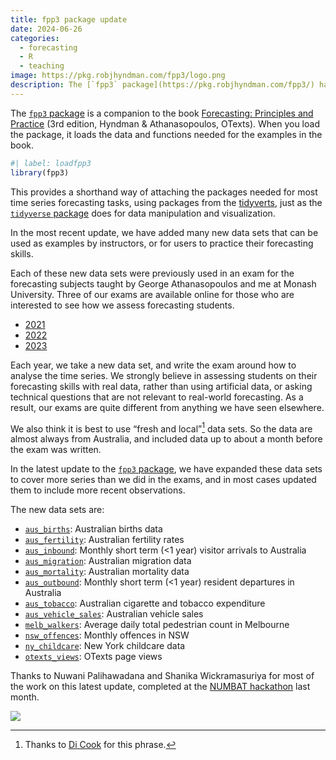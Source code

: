 ```yaml
---
title: fpp3 package update
date: 2024-06-26
categories:
  - forecasting
  - R
  - teaching
image: https://pkg.robjhyndman.com/fpp3/logo.png
description: The [`fpp3` package](https://pkg.robjhyndman.com/fpp3/) has had its first major update since the book was published.
---
```


The [`fpp3` package](https://pkg.robjhyndman.com/fpp3/) is a companion to the book [Forecasting: Principles and Practice](https://OTexts.com/fpp3/) (3rd edition, Hyndman & Athanasopoulos, OTexts). When you load the package, it loads the data and functions needed for the examples in the book.

```r
#| label: loadfpp3
library(fpp3)
```

This provides a shorthand way of attaching the packages needed for most time series forecasting tasks, using packages from the [tidyverts](https://tidyverts.org), just as the [`tidyverse` package](https://www.tidyverse.org/packages/) does for data manipulation and visualization.

In the most recent update, we have added many new data sets that can be used as examples by instructors, or for users to practice their forecasting skills.

Each of these new data sets were previously used in an exam for the forecasting subjects taught by George Athanasopoulos and me at Monash University. Three of our exams are available online for those who are interested to see how we assess forecasting students.

* [2021](https://af.numbat.space/exams/exam_2021.pdf)
* [2022](https://af.numbat.space/exams/exam_2022.pdf)
* [2023](https://af.numbat.space/exams/exam_2023.pdf)

Each year, we take a new data set, and write the exam around how to analyse the time series. We strongly believe in assessing students on their forecasting skills with real data, rather than using artificial data, or asking technical questions that are not relevant to real-world forecasting. As a result, our exams are quite different from anything we have seen elsewhere.

We also think it is best to use "fresh and local"^[Thanks to [Di Cook](https://dicook.org) for this phrase.] data sets. So the data are almost always from Australia, and included data up to about a month before the exam was written.

In the latest update to the [`fpp3` package](https://pkg.robjhyndman.com/fpp3/), we have expanded these data sets to cover more series than we did in the exams, and in most cases updated them to include more recent observations.

The new data sets are:

 - [`aus_births`](https://pkg.robjhyndman.com/fpp3/reference/aus_births.html): Australian births data
 - [`aus_fertility`](https://pkg.robjhyndman.com/fpp3/reference/aus_fertility.html): Australian fertility rates
 - [`aus_inbound`](https://pkg.robjhyndman.com/fpp3/reference/aus_inbound.html): Monthly short term (<1 year) visitor arrivals to Australia
 - [`aus_migration`](https://pkg.robjhyndman.com/fpp3/reference/aus_migration.html): Australian migration data
 - [`aus_mortality`](https://pkg.robjhyndman.com/fpp3/reference/aus_mortality.html): Australian mortality data
 - [`aus_outbound`](https://pkg.robjhyndman.com/fpp3/reference/aus_outbound.html): Monthly short term (<1 year) resident departures in Australia
 - [`aus_tobacco`](https://pkg.robjhyndman.com/fpp3/reference/aus_tobacco.html): Australian cigarette and tobacco expenditure
 - [`aus_vehicle_sales`](https://pkg.robjhyndman.com/fpp3/reference/aus_vehicle_sales.html): Australian vehicle sales
 - [`melb_walkers`](https://pkg.robjhyndman.com/fpp3/reference/melb_walkers.html): Average daily total pedestrian count in Melbourne
 - [`nsw_offences`](https://pkg.robjhyndman.com/fpp3/reference/nsw_offences.html): Monthly offences in NSW
 - [`ny_childcare`](https://pkg.robjhyndman.com/fpp3/reference/ny_childcare.html): New York childcare data
 - [`otexts_views`](https://pkg.robjhyndman.com/fpp3/reference/otexts_views.html
): OTexts page views

Thanks to Nuwani Palihawadana and Shanika Wickramasuriya for most of the work on this latest update, completed at the [NUMBAT hackathon](https://numbat.space/posts/hackathon_2024/) last month.

![](https://numbat.space/posts/hackathon_2024/project1.jpg)
